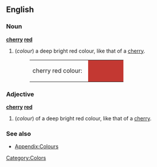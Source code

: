 {{Wikipedia}}
==English==

===Noun===
'''[[cherry]] [[red]]'''
#(''colour'') a deep bright red colour, like that of a [[cherry]].
#:<table><tr><td>cherry red colour: &nbsp;</td><td bgcolor="#C33832" width="80">&nbsp; </td></tr></table>

===Adjective===
'''[[cherry]] [[red]]'''
#(''colour'') of a deep bright red colour, like that of a [[cherry]].

===See also===
*[[Wiktionary_Appendix:Colours|Appendix:Colours]]

[[Category:Colors]]